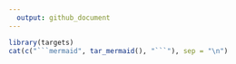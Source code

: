 ```yaml
---
  output: github_document
---
```


```r
library(targets)
cat(c("```mermaid", tar_mermaid(), "```"), sep = "\n")
```